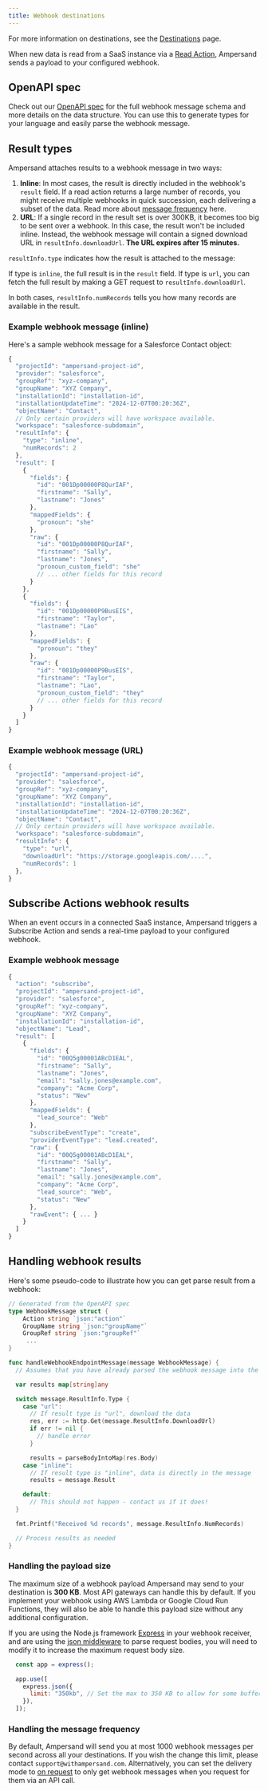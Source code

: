 ```yaml
---
title: Webhook destinations
---
```


For more information on destinations, see the [Destinations](/destinations) page.

When new data is read from a SaaS instance via a [Read Action](/define-integrations/read-actions), Ampersand sends a payload to your configured webhook.

## OpenAPI spec

Check out our [OpenAPI spec](https://github.com/amp-labs/openapi/blob/main/webhook/webhook.yaml) for the full webhook message schema and more details on the data structure. You can use this to generate types for your language and easily parse the webhook message.

## Result types

Ampersand attaches results to a webhook message in two ways:

1) **Inline**: In most cases, the result is directly included in the webhook's `result` field. If a read action returns a large number of records, you might receive multiple webhooks in quick succession, each delivering a subset of the data. Read more about [message frequency](#handling-the-message-frequency) here.
2) **URL**: If a single record in the result set is over 300KB, it becomes too big to be sent over a webhook. In this case, the result won't be included inline. Instead, the webhook message will contain a signed download URL in `resultInfo.downloadUrl`. **The URL expires after 15 minutes.**

`resultInfo.type` indicates how the result is attached to the message:

If type is `inline`, the full result is in the `result` field.
If type is `url`, you can fetch the full result by making a GET request to `resultInfo.downloadUrl`.

In both cases, `resultInfo.numRecords` tells you how many records are available in the result.

### Example webhook message (inline)

Here's a sample webhook message for a Salesforce Contact object:

```JavaScript JavaScript
{
  "projectId": "ampersand-project-id",
  "provider": "salesforce",
  "groupRef": "xyz-company",
  "groupName": "XYZ Company",
  "installationId": "installation-id",
  "installationUpdateTime": "2024-12-07T00:20:36Z",
  "objectName": "Contact",
  // Only certain providers will have workspace available.
  "workspace": "salesforce-subdomain",
  "resultInfo": {
    "type": "inline",
    "numRecords": 2
  },
  "result": [
    {
      "fields": {
        "id": "001Dp00000P8QurIAF",
        "firstname": "Sally",
        "lastname": "Jones"
      },
      "mappedFields": {
        "pronoun": "she"
      },
      "raw": {
        "id": "001Dp00000P8QurIAF",
        "firstname": "Sally",
        "lastname": "Jones",
        "pronoun_custom_field": "she"
        // ... other fields for this record
      }
    },
    {
      "fields": {
        "id": "001Dp00000P9BusEIS",
        "firstname": "Taylor",
        "lastname": "Lao"
      },
      "mappedFields": {
        "pronoun": "they"
      },
      "raw": {
        "id": "001Dp00000P9BusEIS",
        "firstname": "Taylor",
        "lastname": "Lao",
        "pronoun_custom_field": "they"
        // ... other fields for this record
      }
    }
  ]
}
```

### Example webhook message (URL)

```JavaScript JavaScript
{
  "projectId": "ampersand-project-id",
  "provider": "salesforce",
  "groupRef": "xyz-company",
  "groupName": "XYZ Company",
  "installationId": "installation-id",
  "installationUpdateTime": "2024-12-07T00:20:36Z",
  "objectName": "Contact",
  // Only certain providers will have workspace available.
  "workspace": "salesforce-subdomain",
  "resultInfo": {
    "type": "url",
    "downloadUrl": "https://storage.googleapis.com/....",
    "numRecords": 1
  },
}
```
## Subscribe Actions webhook results

When an event occurs in a connected SaaS instance, Ampersand triggers a Subscribe Action and sends a real-time payload to your configured webhook.

### Example webhook message

```JavaScript JavaScript
{
  "action": "subscribe",
  "projectId": "ampersand-project-id",
  "provider": "salesforce",
  "groupRef": "xyz-company",
  "groupName": "XYZ Company",
  "installationId": "installation-id",
  "objectName": "Lead",
  "result": [
    {
      "fields": {
        "id": "00Q5g00001ABcD1EAL",
        "firstname": "Sally",
        "lastname": "Jones",
        "email": "sally.jones@example.com",
        "company": "Acme Corp",
        "status": "New"
      },
      "mappedFields": { 
        "lead_source": "Web"
      },
      "subscribeEventType": "create",
      "providerEventType": "lead.created",
      "raw": {
        "id": "00Q5g00001ABcD1EAL",
        "firstname": "Sally",
        "lastname": "Jones",
        "email": "sally.jones@example.com",
        "company": "Acme Corp",
        "lead_source": "Web",
        "status": "New"
      },
      "rawEvent": { ... }
    }
  ]
}

```

## Handling webhook results

Here's some pseudo-code to illustrate how you can get parse result from a webhook:

```go go
// Generated from the OpenAPI spec
type WebhookMessage struct {
	Action string `json:"action"`
	GroupName string `json:"groupName"`
	GroupRef string `json:"groupRef"`
     ...
}

func handleWebhookEndpointMessage(message WebhookMessage) {
  // Assumes that you have already parsed the webhook message into the openapi.WebhookMessage type

  var results map[string]any

  switch message.ResultInfo.Type {
    case "url":
      // If result type is "url", download the data
      res, err := http.Get(message.ResultInfo.DownloadUrl)
      if err != nil {
        // handle error
      }

      results = parseBodyIntoMap(res.Body)
    case "inline":
      // If result type is "inline", data is directly in the message
      results = message.Result

    default:
      // This should not happen - contact us if it does!
  }

  fmt.Printf("Received %d records", message.ResultInfo.NumRecords)

  // Process results as needed
}
```

### Handling the payload size

The maximum size of a webhook payload Ampersand may send to your destination is **300 KB**. Most API gateways can handle this by default. If you implement your webhook using AWS Lambda or Google Cloud Run Functions, they will also be able to handle this payload size without any additional configuration.

If you are using the Node.js framework [Express](https://expressjs.com) in your webhook receiver, and are using the [json middleware](https://expressjs.com/en/api.html#express.json) to parse request bodies, you will need to modify it to increase the maximum request body size.


```js
  const app = express();

  app.use([
    express.json({
      limit: "350kb", // Set the max to 350 KB to allow for some buffer.
    }),
  ]);
```

### Handling the message frequency

By default, Ampersand will send you at most 1000 webhook messages per second across all your destinations. If you wish the change this limit, please contact `support@withampersand.com`. Alternatively, you can set the delivery mode to [on request](/define-integrations/read-actions#on-request) to only get webhook messages when you request for them via an API call. 

